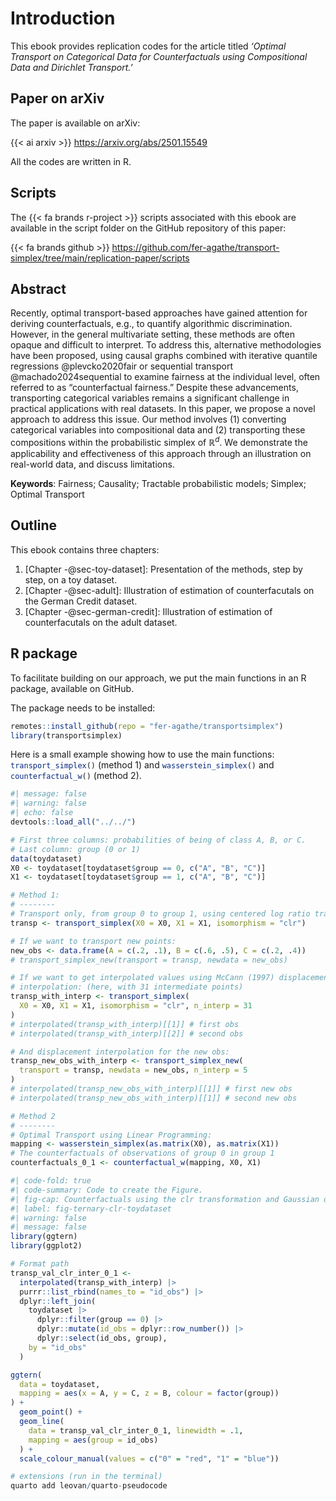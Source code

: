 # Introduction {.unnumbered}

This ebook provides replication codes for the article titled *'Optimal Transport on Categorical Data for Counterfactuals using Compositional Data and Dirichlet Transport.'*

:::{.callout-important}

## Paper on arXiv

The paper is available on arXiv:

{{< ai arxiv >}}  <https://arxiv.org/abs/2501.15549>

:::

:::{.callout-note}
All the codes are written in R.
:::

:::{.callout-note}

## Scripts

The {{< fa brands r-project >}} scripts associated with this ebook are available in the script folder on the GitHub repository of this paper: 

{{< fa brands github >}} <https://github.com/fer-agathe/transport-simplex/tree/main/replication-paper/scripts>

:::



## Abstract

Recently, optimal transport-based approaches have gained attention for deriving counterfactuals, e.g., to quantify algorithmic discrimination. However, in the general multivariate setting, these methods are often opaque and difficult to interpret. To address this, alternative methodologies have been proposed, using causal graphs combined with iterative quantile regressions @plevcko2020fair or sequential transport @machado2024sequential to examine fairness at the individual level, often referred to as "counterfactual fairness." Despite these advancements, transporting categorical variables remains a significant challenge in practical applications with real datasets.
In this paper, we propose a novel approach to address this issue. Our method involves (1) converting categorical variables into compositional data and (2) transporting these compositions within the probabilistic simplex of $\mathbb{R}^d$. We demonstrate the applicability and effectiveness of this approach through an illustration on real-world data, and discuss limitations.

**Keywords**: Fairness; Causality; Tractable probabilistic models; Simplex; Optimal Transport

## Outline

This ebook contains three chapters:

1. [Chapter -@sec-toy-dataset]: Presentation of the methods, step by step, on a toy dataset.
2. [Chapter -@sec-adult]: Illustration of estimation of counterfacutals on the German Credit dataset.
3. [Chapter -@sec-german-credit]: Illustration of estimation of counterfacutals on the adult dataset.


## R package

To facilitate building on our approach, we put the main functions in an R package, available on GitHub. 

The package needs to be installed:
```r
remotes::install_github(repo = "fer-agathe/transportsimplex")
library(transportsimplex)
```


Here is a small example showing how to use the main functions: `transport_simplex()`{.R} (method 1) and `wasserstein_simplex()`{.R} and `counterfactual_w()`{.R} (method 2).

```r
#| message: false
#| warning: false
#| echo: false
devtools::load_all("../../")
```


```r
# First three columns: probabilities of being of class A, B, or C.
# Last column: group (0 or 1)
data(toydataset)
X0 <- toydataset[toydataset$group == 0, c("A", "B", "C")]
X1 <- toydataset[toydataset$group == 1, c("A", "B", "C")]

# Method 1: 
# --------
# Transport only, from group 0 to group 1, using centered log ratio transform:
transp <- transport_simplex(X0 = X0, X1 = X1, isomorphism = "clr")

# If we want to transport new points:
new_obs <- data.frame(A = c(.2, .1), B = c(.6, .5), C = c(.2, .4))
# transport_simplex_new(transport = transp, newdata = new_obs)

# If we want to get interpolated values using McCann (1997) displacement
# interpolation: (here, with 31 intermediate points)
transp_with_interp <- transport_simplex(
  X0 = X0, X1 = X1, isomorphism = "clr", n_interp = 31
)
# interpolated(transp_with_interp)[[1]] # first obs
# interpolated(transp_with_interp)[[2]] # second obs

# And displacement interpolation for the new obs:
transp_new_obs_with_interp <- transport_simplex_new(
  transport = transp, newdata = new_obs, n_interp = 5
)
# interpolated(transp_new_obs_with_interp)[[1]] # first new obs
# interpolated(transp_new_obs_with_interp)[[1]] # second new obs

# Method 2
# --------
# Optimal Transport using Linear Programming:
mapping <- wasserstein_simplex(as.matrix(X0), as.matrix(X1))
# The counterfactuals of observations of group 0 in group 1
counterfactuals_0_1 <- counterfactual_w(mapping, X0, X1)
```

```r
#| code-fold: true
#| code-summary: Code to create the Figure.
#| fig-cap: Counterfactuals using the clr transformation and Gaussian optimal transports, $\mu_{\textcolor{red}{0}}\mapsto\mu_{\textcolor{blue}{1}}$.
#| label: fig-ternary-clr-toydataset
#| warning: false
#| message: false
library(ggtern)
library(ggplot2)

# Format path
transp_val_clr_inter_0_1 <- 
  interpolated(transp_with_interp) |> 
  purrr::list_rbind(names_to = "id_obs") |> 
  dplyr::left_join(
    toydataset |> 
      dplyr::filter(group == 0) |> 
      dplyr::mutate(id_obs = dplyr::row_number()) |> 
      dplyr::select(id_obs, group),
    by = "id_obs"
  )

ggtern(
  data = toydataset, 
  mapping = aes(x = A, y = C, z = B, colour = factor(group))
) +
  geom_point() +
  geom_line(
    data = transp_val_clr_inter_0_1, linewidth = .1,
    mapping = aes(group = id_obs)
  ) +
  scale_colour_manual(values = c("0" = "red", "1" = "blue"))
```




```r
# extensions (run in the terminal)
quarto add leovan/quarto-pseudocode
```

